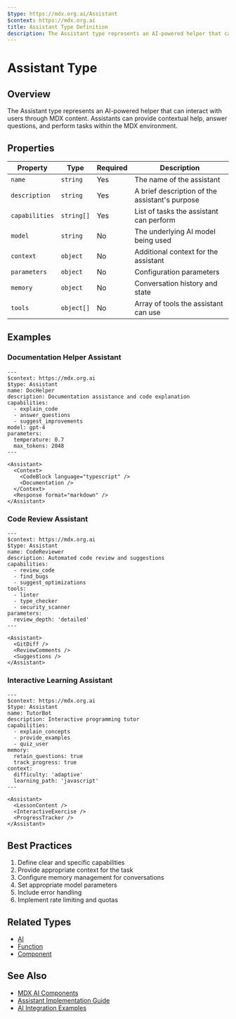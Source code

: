 ```yaml
---
$type: https://mdx.org.ai/Assistant
$context: https://mdx.org.ai
title: Assistant Type Definition
description: The Assistant type represents an AI-powered helper that can interact with users through MDX content. Assistants can provide contextual help, answer questions, and perform tasks within the MDX environment.
---
```


# Assistant Type

## Overview

The Assistant type represents an AI-powered helper that can interact with users through MDX content. Assistants can provide contextual help, answer questions, and perform tasks within the MDX environment.

## Properties

| Property | Type | Required | Description |
|----------|------|----------|-------------|
| `name` | `string` | Yes | The name of the assistant |
| `description` | `string` | Yes | A brief description of the assistant's purpose |
| `capabilities` | `string[]` | Yes | List of tasks the assistant can perform |
| `model` | `string` | No | The underlying AI model being used |
| `context` | `object` | No | Additional context for the assistant |
| `parameters` | `object` | No | Configuration parameters |
| `memory` | `object` | No | Conversation history and state |
| `tools` | `object[]` | No | Array of tools the assistant can use |

## Examples

### Documentation Helper Assistant

```mdx
---
$context: https://mdx.org.ai
$type: Assistant
name: DocHelper
description: Documentation assistance and code explanation
capabilities:
  - explain_code
  - answer_questions
  - suggest_improvements
model: gpt-4
parameters:
  temperature: 0.7
  max_tokens: 2048
---

<Assistant>
  <Context>
    <CodeBlock language="typescript" />
    <Documentation />
  </Context>
  <Response format="markdown" />
</Assistant>
```

### Code Review Assistant

```mdx
---
$context: https://mdx.org.ai
$type: Assistant
name: CodeReviewer
description: Automated code review and suggestions
capabilities:
  - review_code
  - find_bugs
  - suggest_optimizations
tools:
  - linter
  - type_checker
  - security_scanner
parameters:
  review_depth: 'detailed'
---

<Assistant>
  <GitDiff />
  <ReviewComments />
  <Suggestions />
</Assistant>
```

### Interactive Learning Assistant

```mdx
---
$context: https://mdx.org.ai
$type: Assistant
name: TutorBot
description: Interactive programming tutor
capabilities:
  - explain_concepts
  - provide_examples
  - quiz_user
memory:
  retain_questions: true
  track_progress: true
context:
  difficulty: 'adaptive'
  learning_path: 'javascript'
---

<Assistant>
  <LessonContent />
  <InteractiveExercise />
  <ProgressTracker />
</Assistant>
```

## Best Practices

1. Define clear and specific capabilities
2. Provide appropriate context for the task
3. Configure memory management for conversations
4. Set appropriate model parameters
5. Include error handling
6. Implement rate limiting and quotas

## Related Types
- [AI](https://mdx.org.ai/AI)
- [Function](https://mdx.org.ai/Function)
- [Component](https://mdx.org.ai/Component)

## See Also
- [MDX AI Components](https://mdx.org.ai/packages/mdxai)
- [Assistant Implementation Guide](https://mdx.org.ai/guides/assistants)
- [AI Integration Examples](https://mdx.org.ai/examples/ai)
